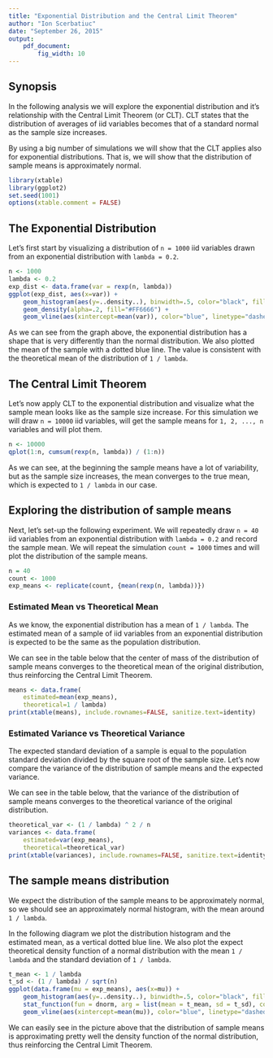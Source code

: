 ```yaml
---
title: "Exponential Distribution and the Central Limit Theorem"
author: "Ion Scerbatiuc"
date: "September 26, 2015"
output: 
    pdf_document:
        fig_width: 10
---
```


## Synopsis

In the following analysis we will explore the exponential distribution and it's relationship with the Central Limit Theorem (or CLT). CLT states that the distribution of averages of iid variables becomes that of a standard normal as the sample size increases. 

By using a big number of simulations we will show that the CLT applies also for exponential distributions. That is, we will show that the distribution of sample means is approximately normal.

```r
library(xtable)
library(ggplot2)
set.seed(1001)
options(xtable.comment = FALSE)
```

## The Exponential Distribution

Let's first start by visualizing a distribution of `n = 1000` iid variables drawn from an exponential distribution with `lambda = 0.2`.

```r
n <- 1000
lambda <- 0.2
exp_dist <- data.frame(var = rexp(n, lambda))
ggplot(exp_dist, aes(x=var)) + 
    geom_histogram(aes(y=..density..), binwidth=.5, color="black", fill="white") +
    geom_density(alpha=.2, fill="#FF6666") +
    geom_vline(aes(xintercept=mean(var)), color="blue", linetype="dashed", size=1)
```

As we can see from the graph above, the exponential distribution has a shape that is very differently than the normal distribution. We also plotted the mean of the sample with a dotted blue line. The value is consistent with the theoretical mean of the distribution of `1 / lambda`.

## The Central Limit Theorem

Let's now apply CLT to the exponential distribution and visualize what the sample mean looks like as the sample size increase. For this simulation we will draw `n = 10000` iid variables, will get the sample means for `1, 2, ..., n` variables and will plot them. 

```r
n <- 10000
qplot(1:n, cumsum(rexp(n, lambda)) / (1:n))
```

As we can see, at the beginning the sample means have a lot of variability, but as the sample size increases, the mean converges to the true mean, which is expected to `1 / lambda` in our case.

## Exploring the distribution of sample means

Next, let's set-up the following experiment. We will repeatedly draw `n = 40` iid variables from an exponential distribution with `lambda = 0.2` and record the sample mean. We will repeat the simulation `count = 1000` times and will plot the distribution of the sample means. 

```r
n = 40
count <- 1000
exp_means <- replicate(count, {mean(rexp(n, lambda))})
```

### Estimated Mean vs Theoretical Mean

As we know, the exponential distribution has a mean of `1 / lambda`. The estimated mean of a sample of iid variables from an exponential distribution is expected to be the same as the population distribution. 

We can see in the table below that the center of mass of the distribution of sample means converges to the theoretical mean of the original distribution, thus reinforcing the Central Limit Theorem.

```r
means <- data.frame(
    estimated=mean(exp_means),
    theoretical=1 / lambda)
print(xtable(means), include.rownames=FALSE, sanitize.text=identity)
```

### Estimated Variance vs Theoretical Variance

The expected standard deviation of a sample is equal to the population standard deviation divided by the square root of the sample size. Let's now compare the variance of the distribution of sample means and the expected variance.

We can see in the table below, that the variance of the distribution of sample means converges to the theoretical variance of the original distribution.

```r
theoretical_var <- (1 / lambda) ^ 2 / n
variances <- data.frame(
    estimated=var(exp_means),
    theoretical=theoretical_var)
print(xtable(variances), include.rownames=FALSE, sanitize.text=identity)
```

## The sample means distribution

We expect the distribution of the sample means to be approximately normal, so we should see an approximately normal histogram, with the mean around `1 / lambda`. 

In the following diagram we plot the distribution histogram and the estimated mean, as a vertical dotted blue line. We also plot the expect theoretical density function of a normal distribution with the mean `1 / lambda` and the standard deviation of `1 / lambda`.

```r
t_mean <- 1 / lambda
t_sd <- (1 / lambda) / sqrt(n)
ggplot(data.frame(mu = exp_means), aes(x=mu)) + 
    geom_histogram(aes(y=..density..), binwidth=.5, color="black", fill="white") +
    stat_function(fun = dnorm, arg = list(mean = t_mean, sd = t_sd), colour="red") +
    geom_vline(aes(xintercept=mean(mu)), color="blue", linetype="dashed", size=1)
```

We can easily see in the picture above that the distribution of sample means is approximating pretty well the density function of the normal distribution, thus reinforcing the Central Limit Theorem.
